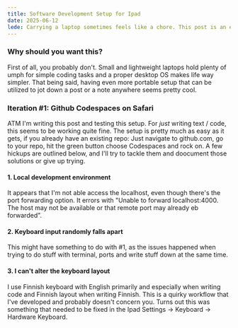 ```yaml
---
title: Software Development Setup for Ipad
date: 2025-06-12
lede: Carrying a laptop sometimes feels like a chore. This post is an exploration of alternative development environments that utilize an ipad and possibly an external keyboard.
---
```


### Why should you want this?

First of all, you probably don't. Small and lightweight laptops hold plenty of umph for simple coding tasks and a proper desktop OS makes life way simpler. That being said, having even more portable setup that can be utilized to jot down a post or a note anywhere seems pretty cool.

### Iteration #1: Github Codespaces on Safari

ATM I'm writing this post and testing this setup. For _just_ writing text / code, this seems to be working quite fine. The setup is pretty much as easy as it gets, if you already have an existing repo: Just navigate to github.com, go to your repo, hit the green button choose Codespaces and rock on. A few hickups are outlined below, and I'll try to tackle them and doocument those solutions or give up trying.

#### 1. Local development environment

It appears that I'm not able access the localhost, even though there's the port forwarding option. It errors with "Unable to forward localhost:4000. The host may not be available or that remote port may already eb forwarded".

#### 2. Keyboard input randomly falls apart

This might have something to do with #1, as the issues happened when trying to do stuff with terminal, ports and write stuff down at the same time.

#### 3. I can't alter the keyboard layout

I use Finnish keyboard with English primarily and especially when writing code and Finnish layout when writing Finnish. This is a quirky workflow that I've developed and probably doesn't concern you. Turns out this was something that needed to be fixed in the Ipad Settings -> Keyboard -> Hardware Keyboard.